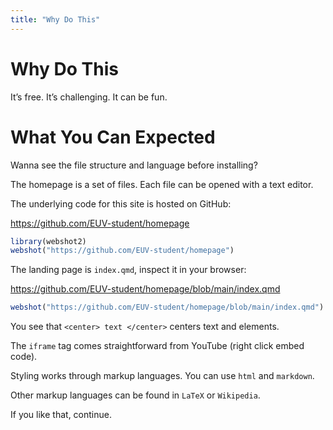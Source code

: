 ```yaml
---
title: "Why Do This"
---
```


# Why Do This

It's free. It's challenging. It can be fun.

# What You Can Expected

Wanna see the file structure and language before installing?

The homepage is a set of files. Each file can be opened with a text editor.

The underlying code for this site is hosted on GitHub:

<https://github.com/EUV-student/homepage>

```r
library(webshot2)
webshot("https://github.com/EUV-student/homepage")
```

The landing page is `index.qmd`, inspect it in your browser:

<https://github.com/EUV-student/homepage/blob/main/index.qmd>

```r
webshot("https://github.com/EUV-student/homepage/blob/main/index.qmd")
```

You see that `<center> text </center>` centers text and elements.

The `iframe` tag comes straightforward from YouTube (right click embed code).

Styling works through markup languages. You can use `html` and `markdown`.

Other markup languages can be found in `LaTeX` or `Wikipedia`.

If you like that, continue.
